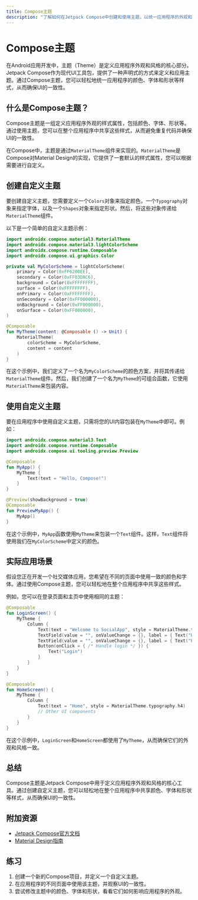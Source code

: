 ```yaml
---
title: Compose主题
description: "了解如何在Jetpack Compose中创建和使用主题，以统一应用程序的外观和风格。"
---
```


# Compose主题

在Android应用开发中，主题（Theme）是定义应用程序外观和风格的核心部分。Jetpack Compose作为现代UI工具包，提供了一种声明式的方式来定义和应用主题。通过Compose主题，您可以轻松地统一应用程序的颜色、字体和形状等样式，从而确保UI的一致性。

## 什么是Compose主题？

Compose主题是一组定义应用程序外观的样式属性，包括颜色、字体、形状等。通过使用主题，您可以在整个应用程序中共享这些样式，从而避免重复代码并确保UI的一致性。

在Compose中，主题是通过`MaterialTheme`组件来实现的。`MaterialTheme`是Compose对Material Design的实现，它提供了一套默认的样式属性，您可以根据需要进行自定义。

## 创建自定义主题

要创建自定义主题，您需要定义一个`Colors`对象来指定颜色，一个`Typography`对象来指定字体，以及一个`Shapes`对象来指定形状。然后，将这些对象传递给`MaterialTheme`组件。

以下是一个简单的自定义主题示例：

```kotlin
import androidx.compose.material3.MaterialTheme
import androidx.compose.material3.lightColorScheme
import androidx.compose.runtime.Composable
import androidx.compose.ui.graphics.Color

private val MyColorScheme = lightColorScheme(
    primary = Color(0xFF6200EE),
    secondary = Color(0xFF03DAC6),
    background = Color(0xFFFFFFFF),
    surface = Color(0xFFFFFFFF),
    onPrimary = Color(0xFFFFFFFF),
    onSecondary = Color(0xFF000000),
    onBackground = Color(0xFF000000),
    onSurface = Color(0xFF000000),
)

@Composable
fun MyTheme(content: @Composable () -> Unit) {
    MaterialTheme(
        colorScheme = MyColorScheme,
        content = content
    )
}
```

在这个示例中，我们定义了一个名为`MyColorScheme`的颜色方案，并将其传递给`MaterialTheme`组件。然后，我们创建了一个名为`MyTheme`的可组合函数，它使用`MaterialTheme`来包装内容。

## 使用自定义主题

要在应用程序中使用自定义主题，只需将您的UI内容包装在`MyTheme`中即可。例如：

```kotlin
import androidx.compose.material3.Text
import androidx.compose.runtime.Composable
import androidx.compose.ui.tooling.preview.Preview

@Composable
fun MyApp() {
    MyTheme {
        Text(text = "Hello, Compose!")
    }
}

@Preview(showBackground = true)
@Composable
fun PreviewMyApp() {
    MyApp()
}
```

在这个示例中，`MyApp`函数使用`MyTheme`来包装一个`Text`组件。这样，`Text`组件将使用我们在`MyColorScheme`中定义的颜色。

## 实际应用场景

假设您正在开发一个社交媒体应用，您希望在不同的页面中使用一致的颜色和字体。通过使用Compose主题，您可以轻松地在整个应用程序中共享这些样式。

例如，您可以在登录页面和主页中使用相同的主题：

```kotlin
@Composable
fun LoginScreen() {
    MyTheme {
        Column {
            Text(text = "Welcome to SocialApp", style = MaterialTheme.typography.h4)
            TextField(value = "", onValueChange = {}, label = { Text("Username") })
            TextField(value = "", onValueChange = {}, label = { Text("Password") })
            Button(onClick = { /* Handle login */ }) {
                Text("Login")
            }
        }
    }
}

@Composable
fun HomeScreen() {
    MyTheme {
        Column {
            Text(text = "Home", style = MaterialTheme.typography.h4)
            // Other UI components
        }
    }
}
```

在这个示例中，`LoginScreen`和`HomeScreen`都使用了`MyTheme`，从而确保它们的外观和风格一致。

## 总结

Compose主题是Jetpack Compose中用于定义应用程序外观和风格的核心工具。通过创建自定义主题，您可以轻松地在整个应用程序中共享颜色、字体和形状等样式，从而确保UI的一致性。

## 附加资源

- [Jetpack Compose官方文档](https://developer.android.com/jetpack/compose)
- [Material Design指南](https://material.io/design)

## 练习

1. 创建一个新的Compose项目，并定义一个自定义主题。
2. 在应用程序的不同页面中使用该主题，并观察UI的一致性。
3. 尝试修改主题中的颜色、字体和形状，看看它们如何影响应用程序的外观。
